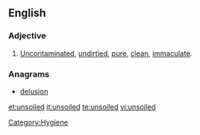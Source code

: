 ==English==

===Adjective===
{{en-adj|-}}

#[[uncontaminated|Uncontaminated]], [[undirtied]], [[pure]], [[clean]], [[immaculate]].

===Anagrams===
* [[delusion]]

[[et:unsoiled]]
[[it:unsoiled]]
[[te:unsoiled]]
[[vi:unsoiled]]
[[Category:Hygiene]]